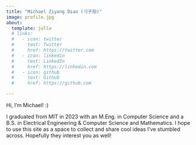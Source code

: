 ```yaml
---
title: "Michael Ziyang Diao (刁子阳)"
image: profile.jpg
about:
  template: jolla
  # links:
  #   - icon: twitter
  #     text: Twitter
  #     href: https://twitter.com
  #   - icon: linkedin
  #     text: LinkedIn
  #     href: https://linkedin.com
  #   - icon: github
  #     text: Github
  #     href: https://github.com

---
```


Hi, I'm Michael! :)

I graduated from MIT in 2023 with an M.Eng. in Computer Science and a B.S. in Electrical Engineering & Computer Science and Mathematics.
I hope to use this site as a space to collect and share cool ideas I've stumbled across.
Hopefully they interest you as well!